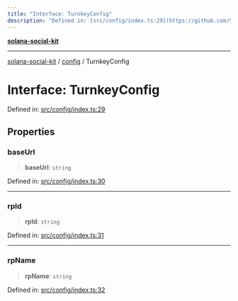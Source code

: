 ```yaml
---
title: "Interface: TurnkeyConfig"
description: "Defined in: [src/config/index.ts:29](https://github.com/SendArcade/solana-app-kit/blob/bd4b3556b8f469c27ebb06f4df65b3a36b43ba3b/src/config/index.ts#L29)"
---
```


[**solana-social-kit**](../../README.mdx)

***

[solana-social-kit](../../README.mdx) / [config](../README.mdx) / TurnkeyConfig

# Interface: TurnkeyConfig

Defined in: [src/config/index.ts:29](https://github.com/SendArcade/solana-app-kit/blob/bd4b3556b8f469c27ebb06f4df65b3a36b43ba3b/src/config/index.ts#L29)

## Properties

### baseUrl

> **baseUrl**: `string`

Defined in: [src/config/index.ts:30](https://github.com/SendArcade/solana-app-kit/blob/bd4b3556b8f469c27ebb06f4df65b3a36b43ba3b/src/config/index.ts#L30)

***

### rpId

> **rpId**: `string`

Defined in: [src/config/index.ts:31](https://github.com/SendArcade/solana-app-kit/blob/bd4b3556b8f469c27ebb06f4df65b3a36b43ba3b/src/config/index.ts#L31)

***

### rpName

> **rpName**: `string`

Defined in: [src/config/index.ts:32](https://github.com/SendArcade/solana-app-kit/blob/bd4b3556b8f469c27ebb06f4df65b3a36b43ba3b/src/config/index.ts#L32)
